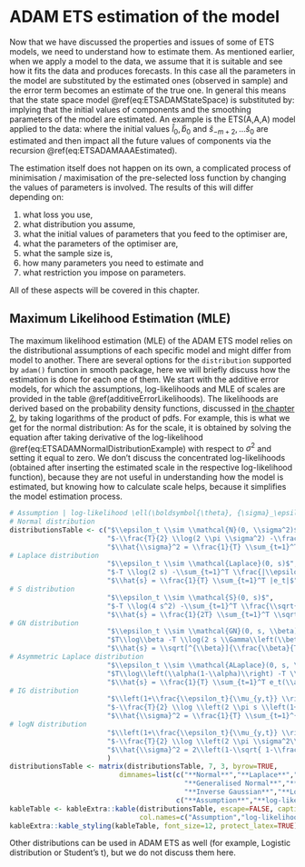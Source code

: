 # ADAM ETS estimation of the model {#ADAMETSEstimation}

Now that we have discussed the properties and issues of some of ETS models, we need to understand how to estimate them. As mentioned earlier, when we apply a model to the data, we assume that it is suitable and see how it fits the data and produces forecasts. In this case all the parameters in the model are substituted by the estimated ones (observed in sample) and the error term becomes an estimate of the true one. In general this means that the state space model \@ref(eq:ETSADAMStateSpace) is substituted by:
\begin{equation}
  \begin{aligned}
    {y}_{t} = &w(\hat{\mathbf{v}}_{t-\mathbf{l}}) + r(\hat{\mathbf{v}}_{t-\mathbf{l}}) e_t \\
    \hat{\mathbf{v}}_{t} = &f(\hat{\mathbf{v}}_{t-\mathbf{l}}) + \hat{g}(\hat{\mathbf{v}}_{t-\mathbf{l}}) e_t
  \end{aligned},
  (\#eq:ETSADAMStateSpaceEstimated)
\end{equation}
implying that the initial values of components and the smoothing parameters of the model are estimated. An example is the ETS(A,A,A) model applied to the data:
\begin{equation}
  \begin{aligned}
    y_{t} = & \hat{l}_{t-1} + \hat{b}_{t-1} + \hat{s}_{t-m} + e_t \\
    \hat{l}_t = & \hat{l}_{t-1} + \hat{b}_{t-1} + \hat{\alpha} e_t \\
    \hat{b}_t = & \hat{b}_{t-1} + \hat{\beta} e_t \\
    \hat{s}_t = & \hat{s}_{t-m} + \hat{\gamma} e_t 
  \end{aligned},
  (\#eq:ETSADAMAAAEstimated)
\end{equation}
where the initial values $\hat{l}_0, \hat{b}_0$ and $\hat{s}_{-m+2}, ... \hat{s}_0$ are estimated and then impact all the future values of components via the recursion \@ref(eq:ETSADAMAAAEstimated).

The estimation itself does not happen on its own, a complicated process of minimisation / maximisation of the pre-selected loss function by changing the values of parameters is involved. The results of this will differ depending on:

1. what loss you use,
2. what distribution you assume,
3. what the initial values of parameters that you feed to the optimiser are,
4. what the parameters of the optimiser are,
5. what the sample size is,
6. how many parameters you need to estimate and
7. what restriction you impose on parameters.

All of these aspects will be covered in this chapter.


## Maximum Likelihood Estimation (MLE) {#ADAMETSEstimationLikelihood}

The maximum likelihood estimation (MLE) of the ADAM ETS model relies on the distributional assumptions of each specific model and might differ from model to another. There are several options for the `distribution` supported by `adam()` function in smooth package, here we will briefly discuss how the estimation is done for each one of them. We start with the additive error models, for which the assumptions, log-likelihoods and MLE of scales are provided in the table \@ref(additiveErrorLikelihoods). The likelihoods are derived based on the probability density functions, discussed in [the chapter 2](#distributions), by taking logarithms of the product of pdfs. For example, this is what we get for the normal distribution:
\begin{equation}
  \begin{aligned}
    \mathcal{L}(\boldsymbol{\theta}, {\sigma}^2 | \textbf{Y}) = & \prod_{t=1}^T \left(\frac{1}{\sqrt{2 \pi \sigma^2}} \exp \left( -\frac{\left(y_t - \mu_t \right)^2}{2 \sigma^2} \right)\right) \\
    \mathcal{L}(\boldsymbol{\theta}, {\sigma}^2 | \textbf{Y}) = & \frac{1}{\left(\sqrt{2 \pi \sigma^2}\right)^T} \exp \left( \sum_{t=1}^T -\frac{e_t^2}{2 \sigma^2} \right) \\
    \ell(\boldsymbol{\theta}, {\sigma}^2 | \textbf{Y}) = & \log \mathcal{L}(\boldsymbol{\theta}, {\sigma}^2 | \textbf{Y}) \\
    \ell(\boldsymbol{\theta}, {\sigma}^2 | \textbf{Y}) = & -\frac{T}{2} \log(2 \pi \sigma^2) -\frac{1}{2} \sum_{t=1}^T \frac{e_t^2}{\sigma^2}
  \end{aligned}.
  (\#eq:ETSADAMNormalDistributionExample)
\end{equation}
As for the scale, it is obtained by solving the equation after taking derivative of the log-likelihood \@ref(eq:ETSADAMNormalDistributionExample) with respect to $\sigma^2$ and setting it equal to zero. We don't discuss the concentrated log-likelihoods (obtained after inserting the estimated scale in the respective log-likelihood function), because they are not useful in understanding how the model is estimated, but knowing how to calculate scale helps, because it simplifies the model estimation process.


```r
# Assumption | log-likelihood \ell(\boldsymbol{\theta}, {\sigma}_\epsilon^2 | \textbf{Y}) | Scale
# Normal distribution
distributionsTable <- c("$\\epsilon_t \\sim \\mathcal{N}(0, \\sigma^2)$",
                        "$-\\frac{T}{2} \\log(2 \\pi \\sigma^2) -\\frac{1}{2} \\sum_{t=1}^T \\frac{\\epsilon_t^2}{\\sigma^2}$",
                        "$\\hat{\\sigma}^2 = \\frac{1}{T} \\sum_{t=1}^T e_t^2$",
# Laplace distribution
                        "$\\epsilon_t \\sim \\mathcal{Laplace}(0, s)$",
                        "$-T \\log(2 s) -\\sum_{t=1}^T \\frac{|\\epsilon_t|}{s}$",
                        "$\\hat{s} = \\frac{1}{T} \\sum_{t=1}^T |e_t|$",
# S distribution
                        "$\\epsilon_t \\sim \\mathcal{S}(0, s)$",
                        "$-T \\log(4 s^2) -\\sum_{t=1}^T \\frac{\\sqrt{|\\epsilon_t|}}{s}$",
                        "$\\hat{s} = \\frac{1}{2T} \\sum_{t=1}^T \\sqrt{|e_t|}$",
# GN distribution
                        "$\\epsilon_t \\sim \\mathcal{GN}(0, s, \\beta)$",
                        "$T\\log\\beta -T \\log(2 s \\Gamma\\left(\\beta^{-1}\\right)) - \\sum_{t=1}^T \\frac{\\left|\\epsilon_t\\right|^\\beta}{s}$",
                        "$\\hat{s} = \\sqrt[^{\\beta}]{\\frac{\\beta}{T} \\sum_{t=1}^T\\left| e_t \\right|^{\\beta}}$",
# Asymmetric Laplace distribution
                        "$\\epsilon_t \\sim \\mathcal{ALaplace}(0, s, \\alpha)$",
                        "$T\\log\\left(\\alpha(1-\\alpha)\\right) -T \\log(s) -\\sum_{t=1}^T \\frac{\\epsilon_t (\\alpha - I(\\epsilon_t \\leq 0))}{s}$",
                        "$\\hat{s} = \\frac{1}{T} \\sum_{t=1}^T e_t(\\alpha -I(e_t \\leq 0))$",
# IG distribution
                        "$\\left(1+\\frac{\\epsilon_t}{\\mu_{y,t}} \\right) \\sim \\mathcal{IG}(1, s)$",
                        "$-\\frac{T}{2} \\log \\left(2 \\pi s \\left(1+\\frac{\\epsilon_t}{\\mu_{y,t}}\\right)^3 \\right) -\\frac{1}{2s} \\sum_{t=1}^{T} \\frac{\\frac{\\epsilon_t}{\\mu_{y,t}}^2}{\\left(1+\\frac{\\epsilon_t}{\\mu_{y,t}}\\right)}$",
                        "$\\hat{\\sigma}^2 = \\frac{1}{T} \\sum_{t=1}^{T} \\frac{e_t^2}{\\hat{\\mu}_{y,t} y_t}$",
# logN distribution
                        "$\\left(1+\\frac{\\epsilon_t}{\\mu_{y,t}} \\right) \\sim \\text{log}\\mathcal{N}\\left(-\\frac{\\sigma^2}{2}, \\sigma^2\\right)$",
                        "$-\\frac{T}{2} \\log \\left(2 \\pi \\sigma^2\\right) -\\frac{1}{2\\sigma^2} \\sum_{t=1}^{T} \\left(\\log \\left(1+\\frac{\\epsilon_t}{\\mu_{y,t}}\\right)+\\frac{\\sigma^2}{2}\\right)^2 -\\sum_{t=1}^T \\log y_t$",
                        "$\\hat{\\sigma}^2 = 2\\left(1-\\sqrt{ 1-\\frac{1}{T} \\sum_{t=1}^{T} \\log^2\\left(1+\\frac{e_t}{\\hat{\\mu}_{y,t}}\\right)}\\right)$"
                        )
distributionsTable <- matrix(distributionsTable, 7, 3, byrow=TRUE,
                           dimnames=list(c("**Normal**","**Laplace**","**S**",
                                           "**Generalised Normal**","**Asymmetric Laplace**",
                                           "**Inverse Gaussian**","**Log Normal**"),
                                         c("**Assumption**","**log-likelihood**","**MLE of scale**")))
kableTable <- kableExtra::kable(distributionsTable, escape=FALSE, caption="Likelihood approach for additive error models",
                                col.names=c("Assumption","log-likelihood","MLE of scale"), label="additiveErrorLikelihoods")
kableExtra::kable_styling(kableTable, font_size=12, protect_latex=TRUE)
```

Other distributions can be used in ADAM ETS as well (for example, Logistic distribution or Student's t), but we do not discuss them here.


